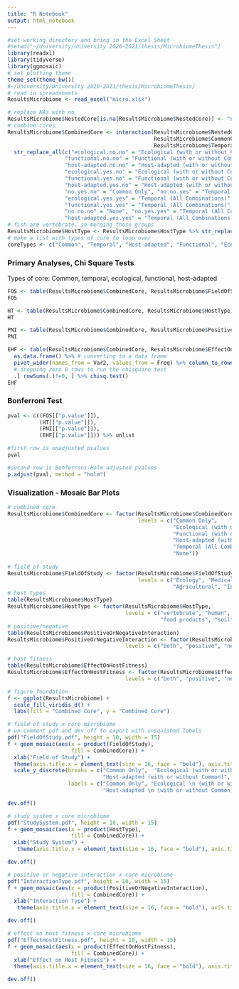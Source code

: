 ```yaml
---
title: "R Notebook"
output: html_notebook
---
```

```r
#set working directory and bring in the Excel Sheet
#setwd("~/University/University 2020-2021/thesis/MicrobiomeThesis")
library(readxl)
library(tidyverse)
library(ggmosaic)
# set plotting theme
theme_set(theme_bw())
#~/University/University 2020-2021/thesis/MicrobiomeThesis/
# read in spreadsheets
ResultsMicrobiome <- read_excel("micro.xlsx")
```

```r
# replace NAs with no
ResultsMicrobiome$NestedCore[is.na(ResultsMicrobiome$NestedCore)] <- "no"
# combine cores
ResultsMicrobiome$CombinedCore <- interaction(ResultsMicrobiome$NestedCore,
                                              ResultsMicrobiome$CommonCore,
                                              ResultsMicrobiome$TemporalCore) %>%
  str_replace_all(c("ecological.no.no" = "Ecological (with or without Common)",
                  "functional.no.no" = "Functional (with or without Common)",
                  "host-adapted.no.no" = "Host-adapted (with or without Common)",
                  "ecological.yes.no" = "Ecological (with or without Common)",
                  "functional.yes.no" = "Functional (with or without Common)",
                  "host-adapted.yes.no" = "Host-adapted (with or without Common)",
                  "no.yes.no" = "Common Only", "no.no.yes" = "Temporal (All Combinations)",
                  "ecological.yes.yes" = "Temporal (All Combinations)",
                  "functional.yes.yes" = "Temporal (All Combinations)",
                  "no.no.no" = "None", "no.yes.yes" = "Temporal (All Combinations)",
                  "host-adapted.yes.yes" = "Temporal (All Combinations)"))
# fish are vertebrate, so merging those groups
ResultsMicrobiome$HostType <- ResultsMicrobiome$HostType %>% str_replace_all(c("fish" = "vertebrate"))
# make a list with types of core to loop over
coreTypes <- c("Common", "Temporal", "Host-adapted", "Functional", "Ecological")
```

### Primary Analyses, Chi Square Tests
Types of core: Common, temporal, ecological, functional, host-adapted
```r
FOS <- table(ResultsMicrobiome$CombinedCore, ResultsMicrobiome$FieldOfStudy) %>% chisq.test()
FOS
```
```r
HT <- table(ResultsMicrobiome$CombinedCore, ResultsMicrobiome$HostType) %>% chisq.test()
HT
```

```r
PNI <- table(ResultsMicrobiome$CombinedCore, ResultsMicrobiome$PositiveOrNegativeInteraction) %>% chisq.test()
PNI
```

```r
EHF <- table(ResultsMicrobiome$CombinedCore, ResultsMicrobiome$EffectOnHostFitness) %>%
  as.data.frame() %>% # converting to a data frame
  pivot_wider(names_from = Var2, values_from = Freq) %>% column_to_rownames("Var1") %>%
  # dropping zero 0 rows to run the chisquare test
  .[ rowSums(.)!=0, ] %>% chisq.test()
EHF
```

### Bonferroni Test

```r
pval <- c((FOS[["p.value"]]), 
          (HT[["p.value"]]),
          (PNI[["p.value"]]),
          (EHF[["p.value"]])) %>% unlist

#first row is unadjusted pvalues
pval

#second row is Bonferroni-Holm adjusted pvalues
p.adjust(pval, method = "holm")
```

### Visualization - Mosaic Bar Plots

```r
# combined core
ResultsMicrobiome$CombinedCore <- factor(ResultsMicrobiome$CombinedCore,
                                         levels = c("Common Only",
                                                    "Ecological (with or without Common)", 
                                                    "Functional (with or without Common)",
                                                    "Host-adapted (with or without Common)", 
                                                    "Temporal (All Combinations)",
                                                    "None"))
                                         
# field of study
ResultsMicrobiome$FieldOfStudy <- factor(ResultsMicrobiome$FieldOfStudy, 
                                         levels = c("Ecology", "Medical",
                                                    "Agricultural", "Industrial"))
# host types
table(ResultsMicrobiome$HostType)
ResultsMicrobiome$HostType <- factor(ResultsMicrobiome$HostType,
                                     levels = c("vertebrate", "human", "invertebrate", "plant",
                                                "food products", "soil", "sludge",  "water"))
# positive/negative
table(ResultsMicrobiome$PositiveOrNegativeInteraction)
ResultsMicrobiome$PositiveOrNegativeInteraction <- factor(ResultsMicrobiome$PositiveOrNegativeInteraction,
                                     levels = c("both", "positive", "negative"))

# host fitness
table(ResultsMicrobiome$EffectOnHostFitness)
ResultsMicrobiome$EffectOnHostFitness <- factor(ResultsMicrobiome$EffectOnHostFitness,
                                     levels = c("both", "positive", "negative"))
```

```r
# figure foundation
f <- ggplot(ResultsMicrobiome) +
  scale_fill_viridis_d() +
  labs(fill = "Combined Core", y = "Combined Core")
```

```r
# field of study x core microbiome
# un-comment pdf and dev.off to export with unsquished labels
pdf("FieldOfStudy.pdf", height = 10, width = 15)
f + geom_mosaic(aes(x = product(FieldOfStudy),
                    fill = CombinedCore)) +
  xlab("Field of Study") +
  theme(axis.title.x = element_text(size = 16, face = "bold"), axis.title.y = element_text(size = 16, face = "bold"), axis.text.y = element_text(size = 12, face = "italic"), axis.text.x = element_text(size = 12, face = "italic"), legend.position = "none") +
  scale_y_discrete(breaks = c("Common Only",  "Ecological (with or without Common)", "Functional (with or without Common)",
                              "Host-adapted (with or without Common)", "Temporal (All Combinations)", "None"), 
                   labels = c("Common Only", "Ecological \n (with or without Common)", "Functional \n (with or without Common)",
                              "Host-adapted \n (with or without Common)", "Temporal \n (All Combinations)", "None"))

dev.off()
```


```r
# study system x core microbiome
pdf("StudySystem.pdf", height = 10, width = 15)
f + geom_mosaic(aes(x = product(HostType),
                    fill = CombinedCore)) +
  xlab("Study System") +
   theme(axis.title.x = element_text(size = 16, face = "bold"), axis.title.y = element_text(size = 16, face = "bold"), axis.text.y = element_text(size = 12, face = "italic"), axis.text.x = element_text(size = 12, face = "italic"), legend.position = "none")

dev.off()
```

```r
# positive or negative interaction x core microbiome
pdf("InteractionType.pdf", height = 10, width = 15)
f + geom_mosaic(aes(x = product(PositiveOrNegativeInteraction),
                    fill = CombinedCore)) +
  xlab("Interaction Type") +
   theme(axis.title.x = element_text(size = 16, face = "bold"), axis.title.y = element_text(size = 16, face = "bold"), axis.text.y = element_text(size = 12, face = "italic"), axis.text.x = element_text(size = 12, face = "italic"), legend.position = "none")

dev.off()
```

```r
# effect on host fitness x core microbiome
pdf("EffectHostFitness.pdf", height = 10, width = 15)
f + geom_mosaic(aes(x = product(EffectOnHostFitness),
                    fill = CombinedCore)) +
  xlab("Effect on Host Fitness") +
  theme(axis.title.x = element_text(size = 16, face = "bold"), axis.title.y = element_text(size = 16, face = "bold"), axis.text.y = element_text(size = 12, face = "italic"), axis.text.x = element_text(size = 12, face = "italic"), legend.position = "none")

dev.off()
```
